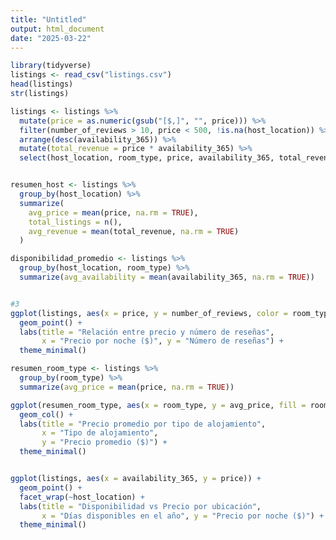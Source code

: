 ```yaml
---
title: "Untitled"
output: html_document
date: "2025-03-22"
---
```


```r
library(tidyverse)
listings <- read_csv("listings.csv")
head(listings)
str(listings)

listings <- listings %>%
  mutate(price = as.numeric(gsub("[$,]", "", price))) %>%
  filter(number_of_reviews > 10, price < 500, !is.na(host_location)) %>%
  arrange(desc(availability_365)) %>%
  mutate(total_revenue = price * availability_365) %>%
  select(host_location, room_type, price, availability_365, total_revenue, number_of_reviews)


resumen_host <- listings %>%
  group_by(host_location) %>%
  summarize(
    avg_price = mean(price, na.rm = TRUE),
    total_listings = n(),
    avg_revenue = mean(total_revenue, na.rm = TRUE)
  )

disponibilidad_promedio <- listings %>%
  group_by(host_location, room_type) %>%
  summarize(avg_availability = mean(availability_365, na.rm = TRUE))


#3
ggplot(listings, aes(x = price, y = number_of_reviews, color = room_type)) +
  geom_point() +
  labs(title = "Relación entre precio y número de reseñas",
       x = "Precio por noche ($)", y = "Número de reseñas") +
  theme_minimal()

resumen_room_type <- listings %>%
  group_by(room_type) %>%
  summarize(avg_price = mean(price, na.rm = TRUE))

ggplot(resumen_room_type, aes(x = room_type, y = avg_price, fill = room_type)) +
  geom_col() +
  labs(title = "Precio promedio por tipo de alojamiento",
       x = "Tipo de alojamiento",
       y = "Precio promedio ($)") +
  theme_minimal()


ggplot(listings, aes(x = availability_365, y = price)) +
  geom_point() +
  facet_wrap(~host_location) +
  labs(title = "Disponibilidad vs Precio por ubicación",
       x = "Días disponibles en el año", y = "Precio por noche ($)") +
  theme_minimal()



```

